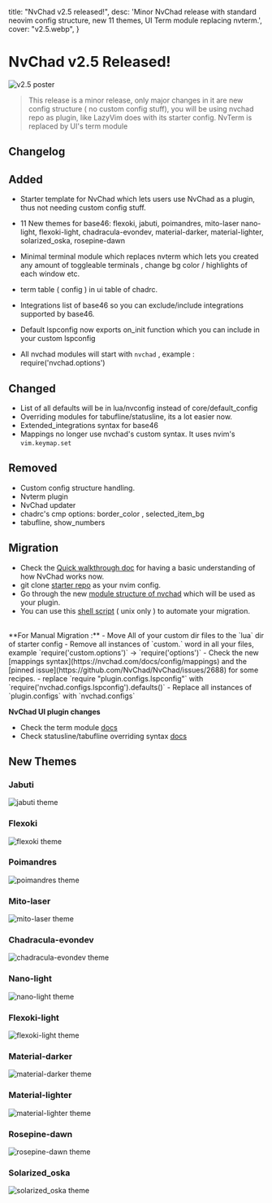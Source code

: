  title: "NvChad v2.5 released!",
  desc: 'Minor NvChad release with standard neovim config structure, new 11 themes, UI Term module replacing nvterm.',
  cover: "v2.5.webp",
}

# NvChad v2.5 Released!

![v2.5 poster](/news/v2.5.webp)

> This release is a minor release, only major changes in it are new config structure ( no custom config stuff), you will be using nvchad repo as plugin, like LazyVim does with its starter config. NvTerm is replaced by UI's term module

## Changelog

## Added

- Starter template for NvChad which lets users use NvChad as a plugin, thus not needing custom config stuff.

- 11 New themes for base46: 
    flexoki,
    jabuti,
    poimandres,
    mito-laser
    nano-light, 
    flexoki-light, 
    chadracula-evondev,
    material-darker,
    material-lighter,
    solarized_oska,
    rosepine-dawn


- Minimal terminal module which replaces nvterm which lets you created any amount of toggleable terminals , change bg color / highlights of each window etc.

- term table ( config ) in ui table of chadrc.
- Integrations list of base46 so you can exclude/include integrations supported by base46.
- Default lspconfig now exports on_init function which you can include in your custom lspconfig
- All nvchad modules will start with `nvchad` , example : require('nvchad.options')

## Changed 

- List of all defaults will be in lua/nvconfig instead of core/default_config
- Overriding modules for tabufline/statusline, its a lot easier now.
- Extended_integrations syntax for base46
- Mappings no longer use nvchad's custom syntax. It uses nvim's `vim.keymap.set`

## Removed
- Custom config structure handling.
- Nvterm plugin
- NvChad updater
- chadrc's cmp options: border_color , selected_item_bg
- tabufline, show_numbers


## Migration

- Check the [Quick walkthrough doc](http://localhost:3000/docs/config/walkthrough) for having a basic understanding of how NvChad works now.
- git clone [starter repo](https://github.com/NvChad/starter) as your nvim config.
- Go through the new [module structure of nvchad](https://github.com/NvChad/NvChad/tree/v2.5) which will be used as your plugin.
- You can use this [shell script](https://gist.github.com/siduck/048bed2e7570569e6b327b35d1715404) ( unix only ) to automate your migration.

<br/>
**For Manual Migration :**
- Move All of your custom dir files to the `lua` dir of starter config 
- Remove all instances of `custom.` word in all your files, example 
  `require('custom.options')` -> `require('options')`
- Check the new [mappings syntax](https://nvchad.com/docs/config/mappings) and the [pinned issue](https://github.com/NvChad/NvChad/issues/2688) for some recipes.
- replace `require "plugin.configs.lspconfig"` with `require('nvchad.configs.lspconfig').defaults()`
- Replace all instances of `plugin.configs` with `nvchad.configs`

**NvChad UI plugin changes**
- Check the term module [docs](http://nvchad.com/docs/config/nvchad_ui#term)
- Check statusline/tabufline overriding syntax [docs](http://nvchad.com/docs/config/nvchad_ui#statusline___tabufline)

## New Themes

### Jabuti
![jabuti theme](/themes/jabuti.webp)

### Flexoki
![flexoki theme](/themes/flexoki.webp)

### Poimandres
![poimandres theme](/themes/poimandres.webp)

### Mito-laser
![mito-laser theme](/themes/mito-laser.webp)

### Chadracula-evondev
![chadracula-evondev theme](/themes/chadracula-evondev.webp)

### Nano-light
![nano-light theme](/themes/nano-light.webp)

### Flexoki-light
![flexoki-light theme](/themes/flexoki-light.webp)

### Material-darker
![material-darker theme](/themes/material-darker.webp)

### Material-lighter
![material-lighter theme](/themes/material-lighter.webp)

### Rosepine-dawn
![rosepine-dawn theme](/themes/rosepine-dawn.webp)

### Solarized_oska
![solarized_oska theme](/themes/solarized_oska.webp)
